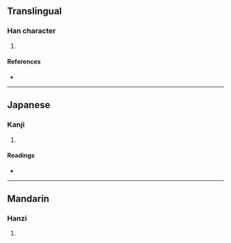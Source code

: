 {{character info/new}}
==Translingual==

===Han character===
{{Han char|rn=15|rad=冫|as=10|sn=12|four=|canj=IMBAC|ids=⿰冫冥}}

# {{defn|Han|sort=冫10}}

====References====
* {{Han ref|kx=0133.190|dkj=01692|dj=0298.020|hdz=10300.110|uh=51D5|ud=20949}}

----

==Japanese==

===Kanji===
{{ja-kanji|grade=|rs=冫10}}

# {{defn|lang=ja|sort=冫10}}

====Readings====
* {{ja-readings|on=[[べい]] (bei), [[みょう]] (myō)|kun=[[こおるさま]] (koorusama)}}

----

==Mandarin==

===Hanzi===
{{cmn-hanzi|pin=[[mǐng]] ([[ming3]])|wg=ming<sup>3</sup>}}

# {{defn|lang=cmn|sort=冫10}}